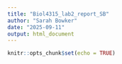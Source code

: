```yaml
---
title: "Biol4315_lab2_report_SB"
author: "Sarah Bowker"
date: "2025-09-11"
output: html_document
---
```


```r
knitr::opts_chunk$set(echo = TRUE)
```

